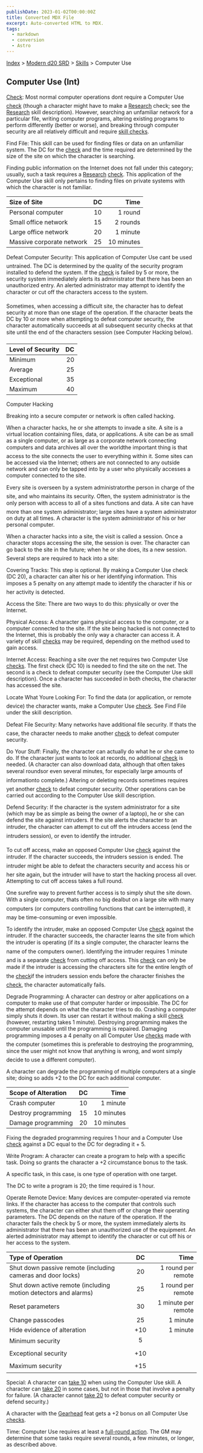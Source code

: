 ```yaml
---
publishDate: 2023-01-02T00:00:00Z
title: Converted MDX File
excerpt: Auto-converted HTML to MDX.
tags:
  - markdown
  - conversion
  - Astro
---
```






[Index](-index) > [Modern d20 SRD](modern-d20-srd-index) > [Skills](modern-d20-srd-skills-index) > Computer Use





## Computer Use (Int)


[Check](modern-d20-srd-skills-skill-basics-php#skill-check-index): Most normal computer operations dont require a Computer Use [check](modern-d20-srd-skills-skill-basics-php#skill-check-index) (though a character might have to make a [Research](modern-d20-srd-skills-research) check; see the [Research](modern-d20-srd-skills-research) skill description). However, searching an unfamiliar network for a particular file, writing computer programs, altering existing programs to perform differently (better or worse), and breaking through computer security are all relatively difficult and require [skill
  checks](modern-d20-srd-skills-skill-basics-php#skill-check-index).



Find File: This skill can be used for finding files or data on an unfamiliar system. The DC for the [check](modern-d20-srd-skills-skill-basics-php#skill-check-index) and the time required are determined by the size of the site on which the character is searching.



Finding public information on the Internet does not fall under this category; usually, such a task requires a [Research](modern-d20-srd-skills-research) [check](modern-d20-srd-skills-skill-basics-php#skill-check-index). This application of the Computer Use skill only pertains to finding files on private systems with which the character is not familiar.


| Size of Site | DC | Time |
| :-------------- | :----: | ------: |
| Personal computer | 10 | 1 round |
| Small office network | 15 | 2 rounds |
| Large office network | 20 | 1 minute |
| Massive corporate network | 25 | 10 minutes |




Defeat Computer Security: This application of Computer Use cant be used untrained. The DC is determined by the quality of the security program installed to defend the system. If the [check](modern-d20-srd-skills-skill-basics-php#skill-check-index) is failed by 5 or more, the security system immediately alerts its administrator that there has been an unauthorized entry. An alerted administrator may attempt to identify the character or cut off the characters access to the system.



Sometimes, when accessing a difficult site, the character has to defeat security at more than one stage of the operation. If the character beats the DC by 10 or more when attempting to defeat computer security, the character automatically succeeds at all subsequent security checks at that site until the end of the characters session (see Computer Hacking below).


| Level of Security | DC |
| :------------------- | ----: |
| Minimum | 20 |
| Average | 25 |
| Exceptional | 35 |
| Maximum | 40 |




Computer Hacking



Breaking into a secure computer or network is often called hacking.



When a character hacks, he or she attempts to invade a site. A site is a virtual location containing files, data, or applications. A site can be as small as a single computer, or as large as a corporate network connecting computers and data archives all over the worldthe important thing is that access to the site connects the user to everything within it. Some sites can be accessed via the Internet; others are not connected to any outside network and can only be tapped into by a user who physically accesses a computer connected to the site.



Every site is overseen by a system administratorthe person in charge of the site, and who maintains its security. Often, the system administrator is the only person with access to all of a sites functions and data. A site can have more than one system administrator; large sites have a system administrator on duty at all times. A character is the system administrator of his or her personal computer.



When a character hacks into a site, the visit is called a session. Once a character stops accessing the site, the session is over. The character can go back to the site in the future; when he or she does, its a new session.
Several steps are required to hack into a site:



Covering Tracks: This step is optional. By making a Computer Use check (DC 20), a character can alter his or her identifying information. This imposes a 5 penalty on any attempt made to identify the character if his or her activity is detected.



Access the Site: There are two ways to do this: physically or over the Internet.



Physical Access: A character gains physical access to the computer, or a computer connected to the site.  If the site being hacked is not connected to the Internet, this is probably the only way a character can access it. A variety of skill [checks](modern-d20-srd-skills-skill-basics-php#skill-check-index) may be required, depending on the method used to gain access.



Internet Access: Reaching a site over the net requires two Computer Use [checks](modern-d20-srd-skills-skill-basics-php#skill-check-index). The first check (DC 10) is needed to find the site on the net. The second is a check to defeat computer security (see the Computer Use skill description). Once a character has succeeded in both checks, the character has accessed the site.



Locate What Youre Looking For: To find the data (or application, or remote device) the character wants, make a Computer Use [check](modern-d20-srd-skills-skill-basics-php#skill-check-index). See Find File under the skill description.



Defeat File Security: Many networks have additional file security.  If thats the case, the character needs to make another [check](modern-d20-srd-skills-skill-basics-php#skill-check-index) to defeat computer security.



Do Your Stuff: Finally, the character can actually do what he or she came to do. If the character just wants to look at records, no additional [check](modern-d20-srd-skills-skill-basics-php#skill-check-index) is needed. (A character can also download data, although that often takes several roundsor even several minutes, for especially large amounts of informationto complete.) Altering or deleting records sometimes requires yet another [check](modern-d20-srd-skills-skill-basics-php#skill-check-index) to defeat computer security. Other operations can be carried out according to the Computer Use skill description.



Defend Security: If the character is the system administrator for a site (which may be as simple as being the owner of a laptop), he or she can defend the site against intruders. If the site alerts the character to an intruder, the character can attempt to cut off the intruders access (end the intruders session), or even to identify the intruder.



To cut off access, make an opposed Computer Use [check](modern-d20-srd-skills-skill-basics-php#skill-check-index) against the intruder. If the character succeeds, the intruders session is ended. The intruder might be able to defeat the characters security and access his or her site again, but the intruder will have to start the hacking process all over. Attempting to cut off access takes a full round.



One surefire way to prevent further access is to simply shut the site down. With a single computer, thats often no big dealbut on a large site with many computers (or computers controlling functions that cant be interrupted), it may be time-consuming or even impossible.



To identify the intruder, make an opposed Computer Use [check](modern-d20-srd-skills-skill-basics-php#skill-check-index) against the intruder. If the character succeeds, the character learns the site from which the intruder is operating (if its a single computer, the character learns the name of the computers owner). Identifying the intruder requires 1 minute and is a separate [check](modern-d20-srd-skills-skill-basics-php#skill-check-index) from cutting off access. This [check](modern-d20-srd-skills-skill-basics-php#skill-check-index) can only be made if the intruder is accessing the characters site for the entire length of the [check](modern-d20-srd-skills-skill-basics-php#skill-check-index)if the intruders session ends before the character finishes the [check](modern-d20-srd-skills-skill-basics-php#skill-check-index), the character automatically fails.



Degrade Programming: A character can destroy or alter applications on a computer to make use of that computer harder or impossible. The DC for the attempt depends on what the character tries to do. Crashing a computer simply shuts it down. Its user can restart it without making a skill [check](modern-d20-srd-skills-skill-basics-php#skill-check-index) (however, restarting takes 1 minute). Destroying programming makes the computer unusable until the programming is repaired. Damaging programming imposes a 4 penalty on all Computer Use [checks](modern-d20-srd-skills-skill-basics-php#skill-check-index) made with the computer (sometimes this is preferable to destroying the programming, since the user might not know that anything is wrong, and wont simply decide to use a different computer).



A character can degrade the programming of multiple computers at a single site; doing so adds +2 to the DC for each additional computer.


| Scope of Alteration | DC | Time |
| :--------------------- | :----: | ------: |
| Crash computer | 10 | 1 minute |
| Destroy programming | 15 | 10 minutes |
| Damage programming | 20 | 10 minutes |



Fixing the degraded programming requires 1 hour and a Computer Use [check](modern-d20-srd-skills-skill-basics-php#skill-check-index) against a DC equal to the DC for degrading it + 5.



Write Program: A character can create a program to help with a specific task. Doing so grants the character a +2 circumstance bonus to the task.



A specific task, in this case, is one type of operation with one target.



The DC to write a program is 20; the time required is 1 hour.



Operate Remote Device: Many devices are computer-operated via remote links. If the character has access to the computer that controls such systems, the character can either shut them off or change their operating parameters. The DC depends on the nature of the operation. If the character fails the check by 5 or more, the system immediately alerts its administrator that there has been an unauthorized use of the equipment. An alerted administrator may attempt to identify the character or cut off his or her access to the system.


| Type of Operation | DC | Time |
| :------------------- | :----: | ------: |
| Shut down passive remote (including cameras and door locks) | 20 | 1 round per remote |
| Shut down active remote (including motion detectors and alarms) | 25 | 1 round per remote |
| Reset parameters | 30 | 1 minute per remote |
| Change passcodes | 25 | 1 minute |
| Hide evidence of alteration | +10 | 1 minute |
| Minimum security | 5 |  |
| Exceptional security | +10 |  |
| Maximum security | +15 |  |



Special: A character can [take
  10](modern-d20-srd-skills-skill-basics-php#take10-index) when using the Computer Use skill. A character can [take
  20](modern-d20-srd-skills-skill-basics-php#take10-index) in some cases, but not in those that involve a penalty for failure. (A character cannot [take
  20](modern-d20-srd-skills-skill-basics-php#take20-index) to defeat computer security or defend security.)



A character with the [Gearhead](modern-d20-srd-feats-gearhead) feat gets a +2 bonus on all Computer Use [checks](modern-d20-srd-skills-skill-basics-php#skill-check-index).



Time: Computer Use requires at least a [full-round
action](modern-d20-srd-combat-full-round-actions). The GM may determine that some tasks require several rounds, a few minutes, or longer, as described above.



